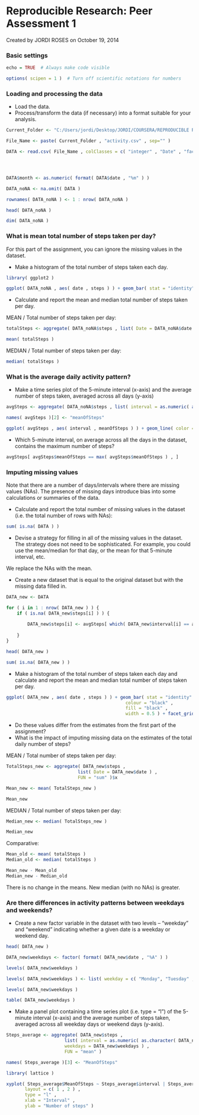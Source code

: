 Reproducible Research: Peer Assessment 1
==========================================
Created by JORDI ROSES on October 19, 2014


### Basic settings

```r

echo = TRUE  # Always make code visible

options( scipen = 1 )  # Turn off scientific notations for numbers

```


### Loading and processing the data

* Load the data.
* Process/transform the data (if necessary) into a format suitable for your analysis.


```r

Current_Folder <- "C:/Users/jordi/Desktop/JORDI/COURSERA/REPRODUCIBLE RESEARCH/Peer Assessment 1/"

File_Name <- paste( Current_Folder , "activity.csv" , sep="" )

DATA <- read.csv( File_Name , colClasses = c( "integer" , "Date" , "factor" ) )




DATA$month <- as.numeric( format( DATA$date , "%m" ) )

DATA_noNA <- na.omit( DATA )

rownames( DATA_noNA ) <- 1 : nrow( DATA_noNA )

head( DATA_noNA )

dim( DATA_noNA )

```


### What is mean total number of steps taken per day?

For this part of the assignment, you can ignore the missing values in the dataset.


* Make a histogram of the total number of steps taken each day.

```r

library( ggplot2 )

ggplot( DATA_noNA , aes( date , steps ) ) + geom_bar( stat = "identity" , colour = "black" , fill = "black" , width = 0.5 ) + facet_grid(. ~ month , scales = "free" ) + labs( title = "Total Number of Steps Per Day" , x = "Date" , y = "Total Number of Steps" )

```


* Calculate and report the mean and median total number of steps taken per day.


MEAN / Total number of steps taken per day:

```r

totalSteps <- aggregate( DATA_noNA$steps , list( Date = DATA_noNA$date ) , FUN = "sum" )$x

mean( totalSteps )

```


MEDIAN / Total number of steps taken per day:

```r

median( totalSteps )

```


### What is the average daily activity pattern?

* Make a time series plot of the 5-minute interval (x-axis) and the average number of steps taken, averaged across all days (y-axis)

```r

avgSteps <- aggregate( DATA_noNA$steps , list( interval = as.numeric( as.character( DATA_noNA$interval ) ) ) , FUN = "mean" )

names( avgSteps )[2] <- "meanOfSteps"

ggplot( avgSteps , aes( interval , meanOfSteps ) ) + geom_line( color = "black" , size = 0.5 ) + labs( title = "Time Series Plot of the 5-Minute Interval" , x = "5-Minute Intervals" , y = "Average Number of Steps Taken" )

```


* Which 5-minute interval, on average across all the days in the dataset, contains the maximum number of steps?

```r

avgSteps[ avgSteps$meanOfSteps == max( avgSteps$meanOfSteps ) , ]

```


### Imputing missing values

Note that there are a number of days/intervals where there are missing values (NAs). The presence of missing days introduce bias into some calculations or summaries of the data.

* Calculate and report the total number of missing values in the dataset (i.e. the total number of rows with NAs):


```r

sum( is.na( DATA ) )

```


* Devise a strategy for filling in all of the missing values in the dataset. The strategy does not need to be sophisticated. For example, you could use the mean/median for that day, or the mean for that 5-minute interval, etc.


We replace the NAs with the mean.


* Create a new dataset that is equal to the original dataset but with the missing data filled in.

```r

DATA_new <- DATA

for ( i in 1 : nrow( DATA_new ) ) {
    if ( is.na( DATA_new$steps[i] ) ) {
        
        DATA_new$steps[i] <- avgSteps[ which( DATA_new$interval[i] == avgSteps$interval ) , ]$meanOfSteps
        
    }
}

head( DATA_new )

sum( is.na( DATA_new ) )

```


* Make a histogram of the total number of steps taken each day and calculate and report the mean and median total number of steps taken per day. 


```r

ggplot( DATA_new , aes( date , steps ) ) + geom_bar( stat = "identity" ,
                                             colour = "black" ,
                                             fill = "black" ,
                                             width = 0.5 ) + facet_grid(. ~ month, scales = "free" ) + labs( title = "Histogram of Total Number of Steps Taken Each Day (no Missing Data)" , x = "Date" , y = "Total Number of Steps" )

```


* Do these values differ from the estimates from the first part of the assignment? 
* What is the impact of imputing missing data on the estimates of the total daily number of steps?


MEAN / Total number of steps taken per day:

```r

TotalSteps_new <- aggregate( DATA_new$steps , 
                           list( Date = DATA_new$date ) , 
                           FUN = "sum" )$x

Mean_new <- mean( TotalSteps_new )

Mean_new

```


MEDIAN / Total number of steps taken per day:

```r

Median_new <- median( TotalSteps_new )

Median_new

```


Comparative:

```r

Mean_old <- mean( totalSteps )
Median_old <- median( totalSteps )

Mean_new - Mean_old
Median_new - Median_old

```


There is no change in the means.
New median (with no NAs) is greater.



### Are there differences in activity patterns between weekdays and weekends?


* Create a new factor variable in the dataset with two levels -- "weekday" and "weekend" indicating whether a given date is a weekday or weekend day.

```r

head( DATA_new )

DATA_new$weekdays <- factor( format( DATA_new$date , "%A" ) )

levels( DATA_new$weekdays )

levels( DATA_new$weekdays ) <- list( weekday = c( "Monday", "Tuesday" , "Wednesday" , "Thursday" , "Friday" ) , weekend = c( "Saturday" , "Sunday" ) )

levels( DATA_new$weekdays )

table( DATA_new$weekdays )

```


* Make a panel plot containing a time series plot (i.e. type = "l") of the 5-minute interval (x-axis) and the average number of steps taken, averaged across all weekday days or weekend days (y-axis).

```r

Steps_average <- aggregate( DATA_new$steps , 
                      list( interval = as.numeric( as.character( DATA_new$interval ) ) , 
                      weekdays = DATA_new$weekdays ) ,
                      FUN = "mean" )

names( Steps_average )[3] <- "MeanOfSteps"

library( lattice )

xyplot( Steps_average$MeanOfSteps ~ Steps_average$interval | Steps_average$weekdays , 
       layout = c( 1 , 2 ) , 
       type = "l" ,     
       xlab = "Interval" , 
       ylab = "Number of steps" )

```







